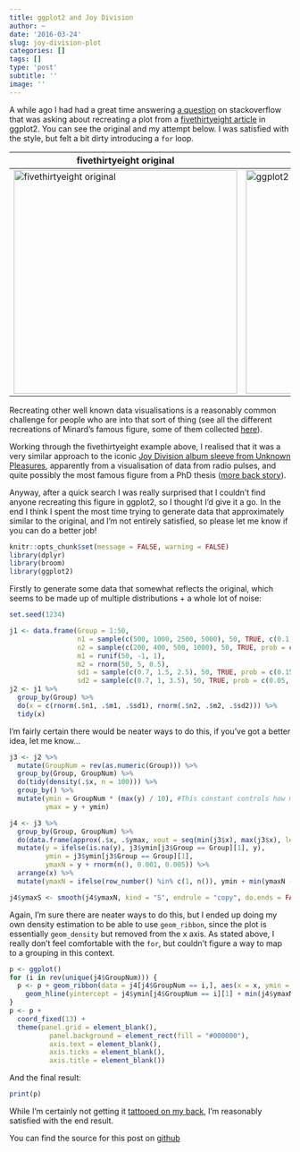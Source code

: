 ```yaml
---
title: ggplot2 and Joy Division
author: ~
date: '2016-03-24'
slug: joy-division-plot
categories: []
tags: []
type: 'post'
subtitle: ''
image: ''
---
```



A while ago I had had a great time answering [a question](http://stackoverflow.com/questions/33619980/spread-out-density-plots-with-ggplot/33620860#33620860) on stackoverflow that was asking about recreating a plot from a [fivethirtyeight article](http://fivethirtyeight.com/features/the-most-conservative-and-most-liberal-elite-law-schools/?ex_cid=538twitter) in ggplot2. You can see the original and my attempt below. I was satisfied with the style, but felt a bit dirty introducing a `for` loop.

fivethirtyeight original | ggplot2 version
|-------------------------|-------------------|
<img src="https://fivethirtyeight.com/wp-content/uploads/2014/12/roeder-feature-lawschools1.png?w=575" alt="fivethirtyeight original" style="height: 400px;"/> | <img src="http://i.stack.imgur.com/jT65k.png" alt="ggplot2 version" style="height: 400px;"/>

Recreating other well known data visualisations is a reasonably common challenge for people who are into that sort of thing (see all the different recreations of Minard's famous figure, some of them collected [here](http://www.datavis.ca/gallery/re-minard.php)).

Working through the fivethirtyeight example above, I realised that it was a very similar approach to the iconic [Joy Division album sleeve from Unknown Pleasures](https://en.wikipedia.org/wiki/Unknown_Pleasures), apparently from a visualisation of data from radio pulses, and quite possibly the most famous figure from a PhD thesis ([more back story](http://thecreatorsproject.vice.com/blog/the-story-behind-joy-divisions-iconic-iunknown-pleasuresi-album-cover)).

Anyway, after a quick search I was really surprised that I couldn't find anyone recreating this figure in ggplot2, so I thought I'd give it a go. In the end I think I spent the most time trying to generate data that approximately similar to the original, and I'm not entirely satisfied, so please let me know if you can do a better job!

```r
knitr::opts_chunk$set(message = FALSE, warning = FALSE)
library(dplyr)
library(broom)
library(ggplot2)
```

Firstly to generate some data that somewhat reflects the original, which seems to be made up of multiple distributions + a whole lot of noise:

```r

set.seed(1234)

j1 <- data.frame(Group = 1:50, 
                 n1 = sample(c(500, 1000, 2500, 5000), 50, TRUE, c(0.1, 0.2, 0.4, 0.3)),
                 n2 = sample(c(200, 400, 500, 1000), 50, TRUE, prob = c(0.3, 0.5, 0.15, 0.05)),
                 m1 = runif(50, -1, 1),
                 m2 = rnorm(50, 5, 0.5),
                 sd1 = sample(c(0.7, 1.5, 2.5), 50, TRUE, prob = c(0.15, 0.5, 0.35)),
                 sd2 = sample(c(0.7, 1, 3.5), 50, TRUE, prob = c(0.05, 0.6, 0.35)))
j2 <- j1 %>% 
  group_by(Group) %>% 
  do(x = c(rnorm(.$n1, .$m1, .$sd1), rnorm(.$n2, .$m2, .$sd2))) %>% 
  tidy(x)
```

I'm fairly certain there would be neater ways to do this, if you've got a better idea, let me know...

```r

j3 <- j2 %>% 
  mutate(GroupNum = rev(as.numeric(Group))) %>% 
  group_by(Group, GroupNum) %>% 
  do(tidy(density(.$x, n = 100))) %>% 
  group_by() %>% 
  mutate(ymin = GroupNum * (max(y) / 10), #This constant controls how much overlap between groups there is
         ymax = y + ymin)

j4 <- j3 %>% 
  group_by(Group, GroupNum) %>% 
  do(data.frame(approx(.$x, .$ymax, xout = seq(min(j3$x), max(j3$x), length.out = 250)))) %>% 
  mutate(y = ifelse(is.na(y), j3$ymin[j3$Group == Group][1], y),
         ymin = j3$ymin[j3$Group == Group][1],
         ymaxN = y + rnorm(n(), 0.001, 0.005)) %>% 
  arrange(x) %>% 
  mutate(ymaxN = ifelse(row_number() %in% c(1, n()), ymin + min(ymaxN - ymin), ymaxN))

j4$ymaxS <- smooth(j4$ymaxN, kind = "S", endrule = "copy", do.ends = FALSE)
```

Again, I'm sure there are neater ways to do this, but I ended up doing my own density estimation to be able to use `geom_ribbon`, since the plot is essentially `geom_density` but removed from the x axis. As stated above, I really don't feel comfortable with the `for`, but couldn't figure a way to map to a grouping in this context.

```r
p <- ggplot()
for (i in rev(unique(j4$GroupNum))) {
  p <- p + geom_ribbon(data = j4[j4$GroupNum == i,], aes(x = x, ymin = ymin + min(j4$ymaxN - j4$ymin), ymax = ymaxS, group = GroupNum), colour = "#F0F0F0", fill = "black") +
    geom_hline(yintercept = j4$ymin[j4$GroupNum == i][1] + min(j4$ymaxN - j4$ymin), colour = "#000000")
}
p <- p + 
  coord_fixed(13) +
  theme(panel.grid = element_blank(),
          panel.background = element_rect(fill = "#000000"),
          axis.text = element_blank(),
          axis.ticks = element_blank(),
          axis.title = element_blank())
```

And the final result:

```r
print(p)
```

While I'm certainly not getting it [tattooed on my back](http://ajournalofmusicalthings.com/an-epic-joy-division-tattoo/), I'm reasonably satisfied with the end result. 

You can find the source for this post on [github](https://github.com/alexwhan/alexwhan.github.io/blob/master/_source/2016-03-24-joy-division-plot.Rmd)